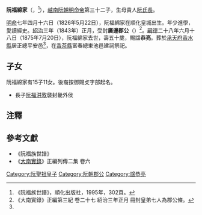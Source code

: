 '''阮福綿家'''（{{vie|v='''Nguyễn Phúc Miên Gia'''|hn=阮福綿家}}，{{bd|1826年|5月22日|1875年|7月20日|catIdx=R阮}}<ref name=shipu>《阮福族世譜》，順化出版社，1995年，302頁。</ref>），[[越南|越南]][[阮朝|阮朝]][[明命帝|明命帝]]第三十二子，生母貴人[[阮氏長|阮氏長]]。

[[明命|明命]]七年四月十六日（1826年5月22日），阮福綿家在順化皇城出生。年少進學，愛讀經史。[[紹治|紹治]]三年（1843年）正月，受封'''廣邊郡公'''（{{vie|v=Quảng Biên Quận Công|hn=廣邊郡公}}）<ref>《大南實錄》正編第三紀 卷二十七 紹治三年正月 冊封皇弟七人為郡公條。</ref>。[[嗣德|嗣德]]二十八年六月十八日（1875年7月20日），阮福綿家去世，壽五十歲，賜諡'''恭亮'''。葬於[[承天府_(越南)|承天府]][[香水縣|香水縣]]居正總平安邑<ref name=shipu/>，在[[香茶縣|香茶縣]]富春總東池邑建祠祭祀。

==子女==
阮福綿家有15子11女。後裔按御賜攴字部起名。
*長子[[阮福洪敦|阮福洪敦]]襲封畿外侯

==注釋==
{{reflist}}

==參考文獻==
*《阮福族世譜》
*《[[大南實錄|大南實錄]]》正編列傳二集 卷六
{{阮聖祖子女}}
[[Category:阮聖祖皇子|Category:阮聖祖皇子]]
[[Category:阮朝郡公|Category:阮朝郡公]]
[[Category:諡恭亮|Category:諡恭亮]]